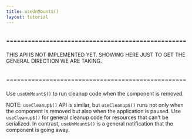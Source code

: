 ```yaml
---
title: useUnMount$()
layout: tutorial
---
```


## --------------------------------------------------
THIS API IS NOT IMPLEMENTED YET. SHOWING HERE JUST TO GET THE GENERAL DIRECTION WE ARE TAKING.
## --------------------------------------------------

Use `useUnMount$()` to run cleanup code when the component is removed. 

NOTE: `useCleanup$()` API is similar, but `useCleanup$()` runs not only when the component is removed but also when the application is paused. Use `useCleanup$()` for general cleanup code for resources that can't be serialized. In contrast, `useUnMount$()` is a general notification that the component is going away. 